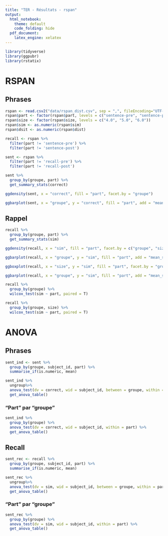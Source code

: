 ```yaml
---
title: "TER - Résultats - rspan"
output:
  html_notebook:
    theme: default
    code_folding: hide
  pdf_document: 
    latex_engine: xelatex
---
```


```r

library(tidyverse)
library(ggpubr)
library(rstatix)

```

# RSPAN

## Phrases

```r

rspan <- read.csv2("data/rspan_dist.csv", sep = ",", fileEncoding="UTF-8-BOM")
rspan$part <- factor(rspan$part, levels = c("sentence-pre", "sentence-post", "recall-pre", "recall-post"))
rspan$size <- factor(rspan$size, levels = c("4.0", "5.0", "6.0"))
rspan$sim <- as.numeric(rspan$sim)
rspan$dsit <- as.numeric(rspan$dist)

recall <- rspan %>%
  filter(part != 'sentence-pre') %>%
  filter(part != 'sentence-post')

sent <- rspan %>%
  filter(part != 'recall-pre') %>%
  filter(part != 'recall-post')

sent %>%
  group_by(groupe, part) %>%
  get_summary_stats(correct)

```

```r

ggdensity(sent, x = "correct", fill = "part", facet.by = "groupe")

```


```r

ggbarplot(sent, x = "groupe", y = "correct", fill = "part", add = "mean_sd", position = position_dodge(0.8))

```


## Rappel

```r
recall %>%
  group_by(groupe, part) %>%
  get_summary_stats(sim)
```


```r

ggdensity(recall, x = "sim", fill = "part", facet.by = c("groupe", "size"))

```


```r

ggbarplot(recall, x = "groupe", y = "sim", fill = "part", add = "mean_sd", position = position_dodge(0.8))

```

```r

ggboxplot(recall, x = "size", y = "sim", fill = "part", facet.by = "groupe")

```


```r

ggbarplot(recall, x = "groupe", y = "sim", fill = "part", add = "mean_sd", position = position_dodge(0.8), facet.by = "size")

```


```r

recall %>%
  group_by(groupe) %>%
  wilcox_test(sim ~ part, paired = T)

```

```r

recall %>%
  group_by(groupe, size) %>%
  wilcox_test(sim ~ part, paired = T)

```


# ANOVA

## Phrases

```r
sent_ind <- sent %>%
  group_by(groupe, subject_id, part) %>%
  summarise_if(is.numeric, mean)

sent_ind %>%
  ungroup%>%
  anova_test(dv = correct, wid = subject_id, between = groupe, within = part) %>%
  get_anova_table()

```

### "Part" par "groupe"

```r
sent_ind %>%
  group_by(groupe) %>%
  anova_test(dv = correct, wid = subject_id, within = part) %>%
  get_anova_table()
```

## Recall

```r
sent_rec <- recall %>%
  group_by(groupe, subject_id, part) %>%
  summarise_if(is.numeric, mean)

sent_rec %>%
  ungroup%>%
  anova_test(dv = sim, wid = subject_id, between = groupe, within = part) %>%
  get_anova_table()
```

### "Part" par "groupe"

```r
sent_rec %>%
  group_by(groupe) %>%
  anova_test(dv = sim, wid = subject_id, within = part) %>%
  get_anova_table()
```









